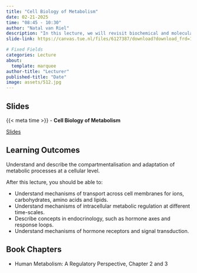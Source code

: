 ```yaml
---
title: "Cell Biology of Metabolism"
date: 02-21-2025
time: "08:45 - 10:30"
author: "Natal van Riel"
description: "In this lecture, we will revisit biochemical and molecular cell biology of metabolic regulation in cells and discuss hormonal regulation of metabolism."
slide-link: https://canvas.tue.nl/files/6127387/download?download_frd=1

# Fixed Fields
categories: Lecture
about:
  template: marquee
author-title: "Lecturer"
published-title: "Date"
image: assets/512.jpg
---
```


## Slides
::: slide-deck
{{< meta time >}} - **Cell Biology of Metabolism**

::: slides
[Slides]({{< meta slide-link >}})
:::
:::

## Learning Outcomes

::: {.callout-important title="Principal Learning Outcome 2"}
Understand and describe the compartmentalisation and adaptation of metabolic processes at a cellular level.
:::

After this lecture, you should be able to:

- Understand mechanisms of transport across cell membranes for ions, carbohydrates, amino acids and lipids.
- Understand mechanisms of intracellular metabolic regulation at different time-scales.
- Describe concepts in endocrinology, such as hormone axes and response loops.
- Understand mechanisms of hormone receptors and signal transduction. 

## Book Chapters

- Human Metabolism: A Regulatory Perspective, Chapter 2 and 3
